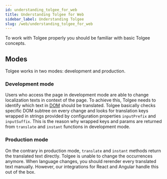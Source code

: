 ```yaml
---
id: understanding_tolgee_for_web
title: Understanding Tolgee for Web
sidebar_label: Understanding Tolgee
slug: /web/understanding_tolgee_for_web
---
```


To work with Tolgee properly you should be familiar with basic Tolgee concepts.

## Modes

Tolgee works in two modes: development and production.

### Development mode
Users who access the page in development mode are able to change localization texts in context of the page.
To achieve this, Tolgee needs to identify which text in [DOM](https://developer.mozilla.org/en-US/docs/Web/API/Document_Object_Model/Introduction)
should be translated. Tolgee basically checks specific DOM subtree on every change and looks for translation keys
wrapped in strings provided by configuration properties `inputPrefix` and `inputSuffix`. This is the reason why wrapped keys
and params are returned from `translate` and `instant` functions in development mode.

### Production mode
On the contrary in production mode, `translate` and `instant` methods return the translated text directly.
Tolgee is unable to change the occurrences anymore. When language changes, you should
rerender every translated text manually. However, our integrations for React and Angular handle this out of the box.

